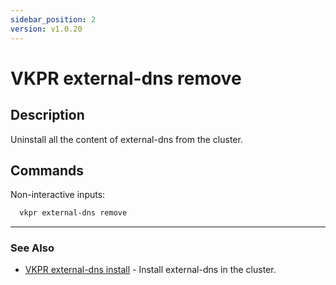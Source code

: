 ```yaml
---
sidebar_position: 2
version: v1.0.20
---
```


# VKPR external-dns remove

## Description

Uninstall all the content of external-dns from the cluster.

## Commands

Non-interactive inputs:

```bash
  vkpr external-dns remove
```

---

### See Also

- [VKPR external-dns install](/docs/commands/external-dns/vkpr_external-dns_install) - Install external-dns in the cluster.
